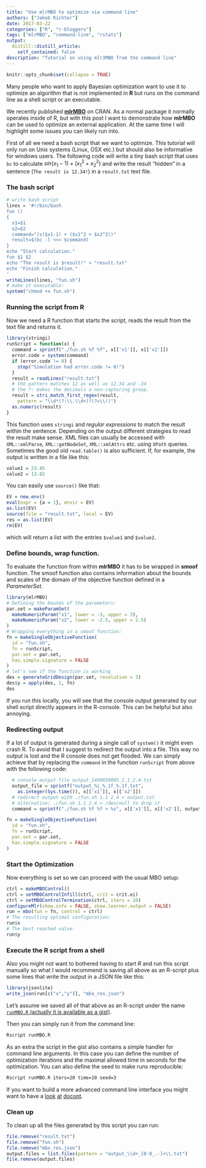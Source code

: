 ```yaml
---
title: "Use mlrMBO to optimize via command line"
authors: ["Jakob Richter"]
date: 2017-03-22
categories: ["R", "r-bloggers"]
tags: ["mlrMBO", "command-line", "rstats"]
output:
  distill::distill_article:
    self_contained: false
description: "Tutorial on using mlr3MBO from the command line"
---
```


```r
knitr::opts_chunk$set(collapse = TRUE)
```

Many people who want to apply Bayesian optimization want to use it to optimize an algorithm that is not implemented in **R** but runs on the command line as a shell script or an executable.

We recently published [**mlrMBO**](https://mlrMBO.mlr-org.com/) on CRAN.
As a normal package it normally operates inside of R, but with this post I want to demonstrate how **mlrMBO** can be used to optimize an external application.
At the same time I will highlight some issues you can likely run into.

First of all we need a bash script that we want to optimize.
This tutorial will only run on Unix systems (Linux, OSX etc.) but should also be informative for windows users.
The following code will write a tiny bash script that uses `bc` to calculate $sin(x_1-1) + (x_1^2 + x_2^2)$ and write the result "hidden" in a sentence (`The result is 12.34!`) in a `result.txt` text file.

### The bash script

```r
# write bash script
lines = '#!/bin/bash
fun ()
{
  x1=$1
  x2=$2
  command="(s($x1-1) + ($x1^2 + $x2^2))"
  result=$(bc -l <<< $command)
}
echo "Start calculation."
fun $1 $2
echo "The result is $result!" > "result.txt"
echo "Finish calculation."
'
writeLines(lines, "fun.sh")
# make it executable:
system("chmod +x fun.sh")
```

### Running the script from R

Now we need a R function that starts the script, reads the result from the text file and returns it.

```r
library(stringi)
runScript = function(x) {
  command = sprintf("./fun.sh %f %f", x[['x1']], x[['x2']])
  error.code = system(command)
  if (error.code != 0) {
    stop("Simulation had error.code != 0!")
  }
  result = readLines("result.txt")
  # the pattern matches 12 as well as 12.34 and .34
  # the ?: makes the decimals a non-capturing group.
  result = stri_match_first_regex(result, 
    pattern = "\\d*(?:\\.\\d+)?(?=\\!)")
  as.numeric(result)
}
```

This function uses `stringi` and _regular expressions_ to match the result within the sentence.
Depending on the output different strategies to read the result make sense.
XML files can usually be accessed with `XML::xmlParse`, `XML::getNodeSet`, `XML::xmlAttrs` etc. using `XPath` queries.
Sometimes the good old `read.table()` is also sufficient.
If, for example, the output is written in a file like this:

```r
value1 = 23.45
value2 = 13.82
```

You can easily use `source()` like that:

```r
EV = new.env()
eval(expr = {a = 1}, envir = EV)
as.list(EV)
source(file = "result.txt", local = EV)
res = as.list(EV)
rm(EV)
```

which will return a list with the entries `$value1` and `$value2`.

### Define bounds, wrap function.

To evaluate the function from within **mlrMBO** it has to be wrapped in **smoof** function.
The smoof function also contains information about the bounds and scales of the domain of the objective function defined in a _ParameterSet_.

```r
library(mlrMBO)
# Defining the bounds of the parameters:
par.set = makeParamSet(
  makeNumericParam("x1", lower = -3, upper = 3),
  makeNumericParam("x2", lower = -2.5, upper = 2.5)
)
# Wrapping everything in a smoof function:
fn = makeSingleObjectiveFunction(
  id = "fun.sh", 
  fn = runScript,
  par.set = par.set,
  has.simple.signature = FALSE
)
# let's see if the function is working
des = generateGridDesign(par.set, resolution = 3)
des$y = apply(des, 1, fn)
des
```

If you run this locally, you will see that the console output generated by our shell script directly appears in the R-console.
This can be helpful but also annoying.

### Redirecting output

If a lot of output is generated during a single call of `system()` it might even crash R.
To avoid that I suggest to redirect the output into a file.
This way no output is lost and the R console does not get flooded.
We can simply achieve that by replacing the `command` in the function `runScript` from above with the following code:

```r
  # console output file output_1490030005_1.1_2.4.txt
  output_file = sprintf("output_%i_%.1f_%.1f.txt", 
    as.integer(Sys.time()), x[['x1']], x[['x2']])
  # redirect output with ./fun.sh 1.1 2.4 > output.txt
  # alternative: ./fun.sh 1.1 2.4 > /dev/null to drop it
  command = sprintf("./fun.sh %f %f > %s", x[['x1']], x[['x2']], output_file)
```

```r
fn = makeSingleObjectiveFunction(
  id = "fun.sh", 
  fn = runScript,
  par.set = par.set,
  has.simple.signature = FALSE
)
```
 
### Start the Optimization

Now everything is set so we can proceed with the usual MBO setup:

```r
ctrl = makeMBOControl()
ctrl = setMBOControlInfill(ctrl, crit = crit.ei)
ctrl = setMBOControlTermination(ctrl, iters = 10)
configureMlr(show.info = FALSE, show.learner.output = FALSE)
run = mbo(fun = fn, control = ctrl)
# The resulting optimal configuration:
run$x
# The best reached value:
run$y
```

### Execute the R script from a shell

Also you might not want to bothered having to start *R* and run this script manually so what I would recommend is saving all above as an R-script plus some lines that write the output in a JSON file like this:

```r
library(jsonlite)
write_json(run[c("x","y")], "mbo_res.json")
```

Let's assume we saved all of that above as an R-script under the name [`runMBO.R` (actually it is available as a gist)](https://gist.github.com/jakob-r/6be022d49e135c7905fd4c097bc3d376).

Then you can simply run it from the command line:

```bash
Rscript runMBO.R 
```

As an extra the script in the gist also contains a simple handler for command line arguments.
In this case you can define the number of optimization iterations and the maximal allowed time in seconds for the optimization.
You can also define the seed to make runs reproducible:

```bash
Rscript runMBO.R iters=20 time=10 seed=3
```

If you want to build a more advanced command line interface you might want to have a [look](https://www.slideshare.net/EdwindeJonge1/docopt-user2014) [at](https://github.com/docopt/docopt.R) [docopt](https://cran.r-project.org/package=docopt).

### Clean up

To clean up all the files generated by this script you can run:
```r
file.remove("result.txt")
file.remove("fun.sh")
file.remove("mbo_res.json")
output.files = list.files(pattern = "output_\\d+_[0-9_.-]+\\.txt")
file.remove(output.files)
```